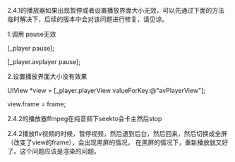 2.4.1的播放器如果出现暂停或者设置播放界面大小无效，可以先通过下面的方法临时解决下，后续的版本中会对该问题进行修复，请见谅。

1.调用 pause无效

[\_player pause];

[\_player.avplayer pause];

2.设置播放界面大小没有效果

UIView \*view = [\_player.playerView valueForKey:@"avPlayerView"];

view.frame = frame;

2.4.2的播放器ffmpeg在纯音频下seekto会卡主然后stop

2.4.2播放flv视频的时候，暂停视频，然后退到后台，然后回来，然后切换成全屏（改变了view的frame），会出现黑屏的情况，
在黑屏的情况下，重新播放就又好了。这个问题应该是渲染的问题。


